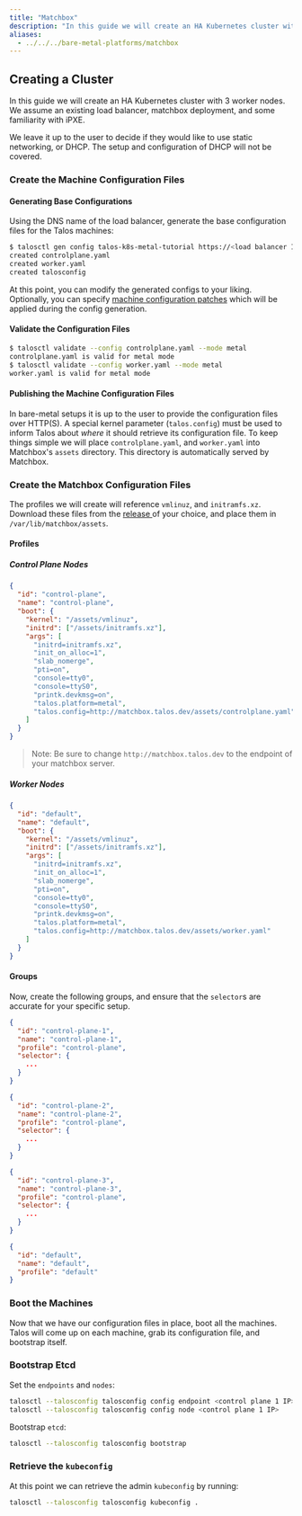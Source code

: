 ```yaml
---
title: "Matchbox"
description: "In this guide we will create an HA Kubernetes cluster with 3 worker nodes using an existing load balancer and matchbox deployment."
aliases:
  - ../../../bare-metal-platforms/matchbox
---
```


## Creating a Cluster

In this guide we will create an HA Kubernetes cluster with 3 worker nodes.
We assume an existing load balancer, matchbox deployment, and some familiarity with iPXE.

We leave it up to the user to decide if they would like to use static networking, or DHCP.
The setup and configuration of DHCP will not be covered.

### Create the Machine Configuration Files

#### Generating Base Configurations

Using the DNS name of the load balancer, generate the base configuration files for the Talos machines:

```bash
$ talosctl gen config talos-k8s-metal-tutorial https://<load balancer IP or DNS>:<port>
created controlplane.yaml
created worker.yaml
created talosconfig
```

At this point, you can modify the generated configs to your liking.
Optionally, you can specify [machine configuration patches](../../configure-your-talos-cluster/system-configuration/patching#configuration-patching-with-talosctl-cli) which will be applied during the config generation.

#### Validate the Configuration Files

```bash
$ talosctl validate --config controlplane.yaml --mode metal
controlplane.yaml is valid for metal mode
$ talosctl validate --config worker.yaml --mode metal
worker.yaml is valid for metal mode
```

#### Publishing the Machine Configuration Files

In bare-metal setups it is up to the user to provide the configuration files over HTTP(S).
A special kernel parameter (`talos.config`) must be used to inform Talos about _where_ it should retrieve its configuration file.
To keep things simple we will place `controlplane.yaml`, and `worker.yaml` into Matchbox's `assets` directory.
This directory is automatically served by Matchbox.

### Create the Matchbox Configuration Files

The profiles we will create will reference `vmlinuz`, and `initramfs.xz`.
Download these files from the [release ](https://github.com/siderolabs/talos/releases) of your choice, and place them in `/var/lib/matchbox/assets`.

#### Profiles

##### Control Plane Nodes

```json
{
  "id": "control-plane",
  "name": "control-plane",
  "boot": {
    "kernel": "/assets/vmlinuz",
    "initrd": ["/assets/initramfs.xz"],
    "args": [
      "initrd=initramfs.xz",
      "init_on_alloc=1",
      "slab_nomerge",
      "pti=on",
      "console=tty0",
      "console=ttyS0",
      "printk.devkmsg=on",
      "talos.platform=metal",
      "talos.config=http://matchbox.talos.dev/assets/controlplane.yaml"
    ]
  }
}
```

> Note: Be sure to change `http://matchbox.talos.dev` to the endpoint of your matchbox server.

##### Worker Nodes

```json
{
  "id": "default",
  "name": "default",
  "boot": {
    "kernel": "/assets/vmlinuz",
    "initrd": ["/assets/initramfs.xz"],
    "args": [
      "initrd=initramfs.xz",
      "init_on_alloc=1",
      "slab_nomerge",
      "pti=on",
      "console=tty0",
      "console=ttyS0",
      "printk.devkmsg=on",
      "talos.platform=metal",
      "talos.config=http://matchbox.talos.dev/assets/worker.yaml"
    ]
  }
}
```

#### Groups

Now, create the following groups, and ensure that the `selector`s are accurate for your specific setup.

```json
{
  "id": "control-plane-1",
  "name": "control-plane-1",
  "profile": "control-plane",
  "selector": {
    ...
  }
}
```

```json
{
  "id": "control-plane-2",
  "name": "control-plane-2",
  "profile": "control-plane",
  "selector": {
    ...
  }
}
```

```json
{
  "id": "control-plane-3",
  "name": "control-plane-3",
  "profile": "control-plane",
  "selector": {
    ...
  }
}
```

```json
{
  "id": "default",
  "name": "default",
  "profile": "default"
}
```

### Boot the Machines

Now that we have our configuration files in place, boot all the machines.
Talos will come up on each machine, grab its configuration file, and bootstrap itself.

### Bootstrap Etcd

Set the `endpoints` and `nodes`:

```bash
talosctl --talosconfig talosconfig config endpoint <control plane 1 IP>
talosctl --talosconfig talosconfig config node <control plane 1 IP>
```

Bootstrap `etcd`:

```bash
talosctl --talosconfig talosconfig bootstrap
```

### Retrieve the `kubeconfig`

At this point we can retrieve the admin `kubeconfig` by running:

```bash
talosctl --talosconfig talosconfig kubeconfig .
```
